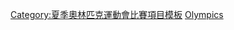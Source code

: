{{template category |type=navbox |topic=[[夏季奧林匹克運動會手球比賽|夏季奧林匹克運動會手球比賽]]}}

[[Category:夏季奧林匹克運動會比賽項目模板|Category:夏季奧林匹克運動會比賽項目模板]]
[[Category:手球導航模板|Olympics]]